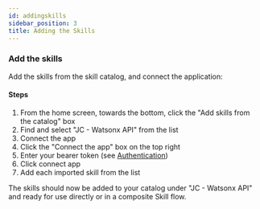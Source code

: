 ```yaml
---
id: addingskills
sidebar_position: 3
title: Adding the Skills
---
```


### Add the skills
Add the skills from the skill catalog, and connect the application:
#### Steps
1. From the home screen, towards the bottom, click the "Add skills from the catalog" box
2. Find and select "JC - Watsonx API" from the list
3. Connect the app
  1. Click the "Connect the app" box on the top right
  2. Enter your bearer token (see [Authentication](/solution-wxo/watsonx/GettingStarted/auth))
  3. Click connect app
4. Add each imported skill from the list

The skills should now be added to your catalog under "JC - Watsonx API" and ready for use directly or in a composite Skill flow.